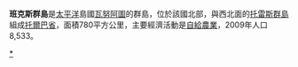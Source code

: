 '''班克斯群島'''是[[太平洋|太平洋]]島國[[瓦努阿圖|瓦努阿圖]]的群島，位於該國北部，與西北面的[[托雷斯群島|托雷斯群島]]組成[[托爾巴省|托爾巴省]]，面積780平方公里，主要經濟活動是[[自給農業|自給農業]]，2009年人口8,533。

{{coord|13|50|S|167|35|E|region:VU_type:isle|display=title}}

{{Vanuatu-stub}}

[[Category:班克斯群岛|*]]